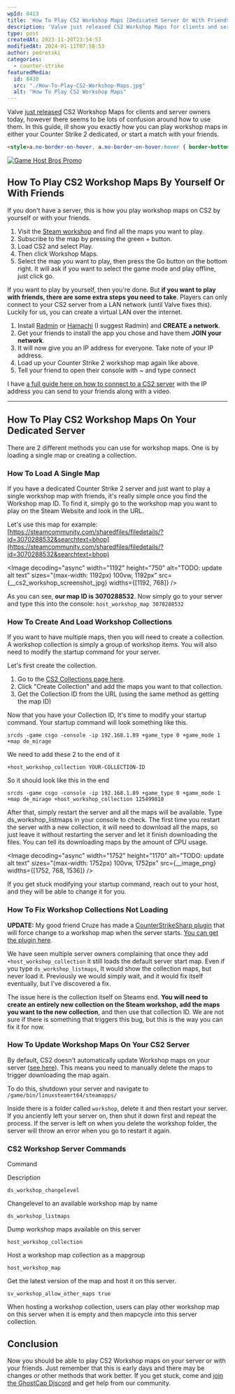 ```yaml
---
wpId: 8413
title: 'How To Play CS2 Workshop Maps [Dedicated Server Or With Friends]'
description: 'Valve just released CS2 Workshop Maps for clients and server ...'
type: post
createdAt: 2023-11-20T23:54:53
modifiedAt: 2024-01-11T07:58:53
author: pedrotski
categories:
  - counter-strike
featuredMedia:
  id: 8430
  src: "./How-To-Play-CS2-Workshop-Maps.jpg"
  alt: "How To Play CS2 Workshop Maps"
---
```





Valve [just released](https://www.counter-strike.net/newsentry/3787024475483064536) CS2 Workshop Maps for clients and server owners today, however there seems to be lots of confusion around how to use them. In this guide, ill show you exactly how you can play workshop maps in either your Counter Strike 2 dedicated, or start a match with your friends.

```html
<style>a.no-border-on-hover, a.no-border-on-hover:hover { border-bottom: none !important; text-decoration: none !important; } </style>
```
 [![Game Host Bros Promo](@assets/images/posts/how-to-play-cs2-workshop-maps/gamehostbrospromoround.png)](https://www.gamehostbros.com/)

## How To Play CS2 Workshop Maps By Yourself Or With Friends

If you don't have a server, this is how you play workshop maps on CS2 by yourself or with your friends.

1.  Visit the [Steam workshop](https://steamcommunity.com/workshop/browse/?appid=730&requiredtags[]=CS2) and find all the maps you want to play.
2.  Subscribe to the map by pressing the green + button.
3.  Load CS2 and select Play.
4.  Then click Workshop Maps.
5.  Select the map you want to play, then press the Go button on the bottom right. It will ask if you want to select the game mode and play offline, just click go.

If you want to play by yourself, then you're done. But **if you want to play with friends, there are some extra steps you need to take**. Players can only connect to your CS2 server from a LAN network (until Valve fixes this). Luckily for us, you can create a virtual LAN over the internet.

1.  Install [Radmin](https://www.radmin-vpn.com/) or [Hamachi](https://vpn.net/) (I suggest Radmin) and **CREATE a network**.
2.  Get your friends to install the app you chose and have them **JOIN your network**.
3.  It will now give you an IP address for everyone. Take note of your IP address.
4.  Load up your Counter Strike 2 workshop map again like above.
5.  Tell your friend to open their console with ~ and type connect <your IP address>

I have [a full guide here on how to connect to a CS2 server](https://www.ghostcap.com/how-to-join-a-cs2-server/) with the IP address you can send to your friends along with a video.

* * *

## How To Play CS2 Workshop Maps On Your Dedicated Server

There are 2 different methods you can use for workshop maps. One is by loading a single map or creating a collection.

### How To Load A Single Map

If you have a dedicated Counter Strike 2 server and just want to play a single workshop map with friends, it's really simple once you find the Workshop map ID. To find it, simply go to the workshop map you want to play on the Steam Website and look in the URL.

Let's use this map for example: [https://steamcommunity.com/sharedfiles/filedetails/?id=3070288532&searchtext=bhop](https://steamcommunity.com/sharedfiles/filedetails/?id=3070288532&searchtext=bhop)

<Image decoding="async" width="1192" height="750" alt="TODO: update alt text" sizes="(max-width: 1192px) 100vw, 1192px" src={__cs2_workshop_screenshot_jpg} widths={[1192, 768]} />

As you can see, **our map ID is 3070288532**. Now simply go to your server and type this into the console: `host_workshop_map 3070288532`

### How To Create And Load Workshop Collections

If you want to have multiple maps, then you will need to create a collection. A workshop collection is simply a group of workshop items. You will also need to modify the startup command for your server.

Let's first create the collection.

1.  Go to the [CS2 Collections page here](https://steamcommunity.com/workshop/browse/?appid=730&section=collections).
2.  Click "Create Collection" and add the maps you want to that collection.
3.  Get the Collection ID from the URL (using the same method as getting the map ID)

Now that you have your Collection ID, It's time to modify your startup command. Your startup command will look something like this.

`srcds -game csgo -console -ip 192.168.1.89 +game_type 0 +game_mode 1 +map de_mirage`

We need to add these 2 to the end of it

`+host_workshop_collection YOUR-COLLECTION-ID`

So it should look like this in the end

`srcds -game csgo -console -ip 192.168.1.89 +game_type 0 +game_mode 1 +map de_mirage +host_workshop_collection 125499818`

After that, simply restart the server and all the maps will be available. Type ds\_workshop\_listmaps in your console to check. The first time you restart the server with a new collection, it will need to download all the maps, so just leave it without restarting the server and let it finish downloading the files. You can tell its downloading maps by the amount of CPU usage.

<Image decoding="async" width="1752" height="1170" alt="TODO: update alt text" sizes="(max-width: 1752px) 100vw, 1752px" src={__image_png} widths={[1752, 768, 1536]} />

If you get stuck modifying your startup command, reach out to your host, and they will be able to change it for you.

### How To Fix Workshop Collections Not Loading

**UPDATE:** My good friend Cruze has made a [CounterStrikeSharp plugin](https://www.ghostcap.com/cs2-plugins-list/) that will force change to a workshop map when the server starts. [You can get the plugin here](https://github.com/Cruze03/cs2_WorkshopDefaultMap).

We have seen multiple server owners complaining that once they add `+host_workshop_collection` it still loads the default server start map. Even if you type `ds_workshop_listmaps`, It would show the collection maps, but never load it. Previously we would simply wait, and it would fix itself eventually, but I've discovered a fix.

The issue here is the collection itself on Steams end. **You will need to create an entirely new collection on the Steam workshop, add the maps you want to the new collection**, and then use that collection ID. We are not sure if there is something that triggers this bug, but this is the way you can fix it for now.

### How To Update Workshop Maps On Your CS2 Server

By default, CS2 doesn't automatically update Workshop maps on your server ([see here](https://github.com/ValveSoftware/csgo-osx-linux/issues/3575)). This means you need to manually delete the maps to trigger downloading the map again.

To do this, shutdown your server and navigate to `/game/bin/linuxsteamrt64/steamapps/`

Inside there is a folder called `workshop`, delete it and then restart your server. If you anciently left your server on, then shut it down first and repeat the process. If the server is left on when you delete the workshop folder, the server will throw an error when you go to restart it again.

### CS2 Workshop Server Commands

Command

Description

`ds_workshop_changelevel`

Changelevel to an available workshop map by name

`ds_workshop_listmaps`

Dump workshop maps available on this server

`host_workshop_collection`

Host a workshop map collection as a mapgroup

`host_workshop_map`

Get the latest version of the map and host it on this server.

`sv_workshop_allow_other_maps true`

When hosting a workshop collection, users can play other workshop map on this server when it is empty and then mapcycle into this server collection.

## Conclusion

Now you should be able to play CS2 Workshop maps on your server or with your friends. Just remember that this is early days and there may be changes or other methods that work better. If you get stuck, come and [join the GhostCap Discord](https://www.ghostcap.com/discord) and get help from our community.